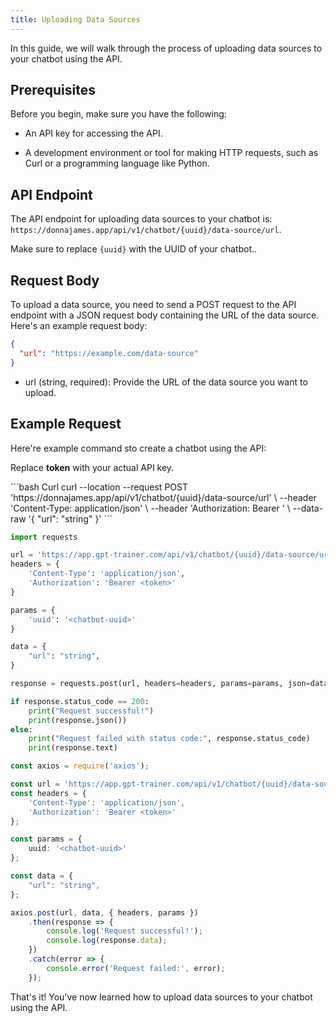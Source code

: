 ```yaml
---
title: Uploading Data Sources
---
```


In this guide, we will walk through the process of uploading data sources to your chatbot using the API.

## Prerequisites

Before you begin, make sure you have the following:

* An API key for accessing the API.

* A development environment or tool for making HTTP requests, such as Curl or a programming language like Python.

## API Endpoint

The API endpoint for uploading data sources to your chatbot is: `https://donnajames.app/api/v1/chatbot/{uuid}/data-source/url`.

<Warning>Make sure to replace `{uuid}` with the UUID of your chatbot..</Warning>

## Request Body

To upload a data source, you need to send a POST request to the API endpoint with a JSON request body containing the URL of the data source. Here's an example request body:

```json
{
  "url": "https://example.com/data-source"
}
```

* url (string, required): Provide the URL of the data source you want to upload.

## Example Request

Here're example command sto create a chatbot using the API:

<Warning>Replace **token** with your actual API key.</Warning>

<CodeGroup>
  ```bash Curl
  curl --location --request POST 'https://donnajames.app/api/v1/chatbot/{uuid}/data-source/url' \
  --header 'Content-Type: application/json' \
  --header 'Authorization: Bearer <token>' \
  --data-raw '{
    "url": "string"
  }'
  ```

  ```py Python
  import requests

  url = 'https://app.gpt-trainer.com/api/v1/chatbot/{uuid}/data-source/url'
  headers = {
      'Content-Type': 'application/json',
      'Authorization': 'Bearer <token>'
  }

  params = {
      'uuid': '<chatbot-uuid>'
  }

  data = {
      "url": "string",
  }

  response = requests.post(url, headers=headers, params=params, json=data)

  if response.status_code == 200:
      print("Request successful!")
      print(response.json())
  else:
      print("Request failed with status code:", response.status_code)
      print(response.text)
  ```

  ```ts JavaScript
  const axios = require('axios');

  const url = 'https://app.gpt-trainer.com/api/v1/chatbot/{uuid}/data-source/url';
  const headers = {
      'Content-Type': 'application/json',
      'Authorization': 'Bearer <token>'
  };

  const params = {
      uuid: '<chatbot-uuid>'
  };

  const data = {
      "url": "string",
  };

  axios.post(url, data, { headers, params })
      .then(response => {
          console.log('Request successful!');
          console.log(response.data);
      })
      .catch(error => {
          console.error('Request failed:', error);
      });
  ```
</CodeGroup>

That's it! You've now learned how to upload data sources to your chatbot using the API.